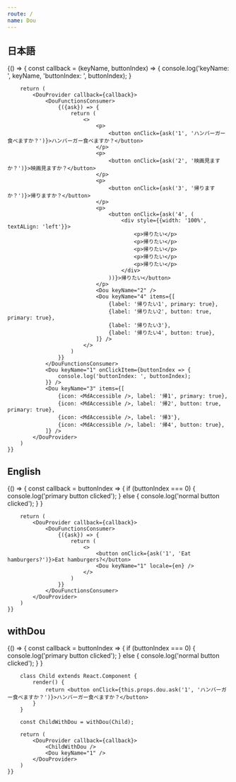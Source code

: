 ```yaml
---
route: /
name: Dou
---
```



## 日本語

<Playground>
	{() => {
		const callback = (keyName, buttonIndex) => {
			console.log('keyName: ', keyName, 'buttonIndex: ', buttonIndex);
		}

		return (
			<DouProvider callback={callback}>
				<DouFunctionsConsumer>
					{({ask}) => {
						return (
							<>
								<p>
									<button onClick={ask('1', 'ハンバーガー食べますか？')}>ハンバーガー食べますか？</button>
								</p>
								<p>
									<button onClick={ask('2', '映画見ますか？')}>映画見ますか？</button>
								</p>
								<p>
									<button onClick={ask('3', '帰りますか？')}>帰りますか？</button>
								</p>
								<p>
									<button onClick={ask('4', (
										<div style={{width: '100%', textALign: 'left'}}>
											<p>帰りたい</p>
											<p>帰りたい</p>
											<p>帰りたい</p>
											<p>帰りたい</p>
											<p>帰りたい</p>
										</div>
									))}>帰りたい</button>
								</p>
								<Dou keyName="2" />
								<Dou keyName="4" items={[
									{label: '帰りたい1', primary: true},
									{label: '帰りたい2', button: true, primary: true},
									{label: '帰りたい3'},
									{label: '帰りたい4', button: true},
								]} />
							</>
						)
					}}
				</DouFunctionsConsumer>
				<Dou keyName="1" onClickItem={buttonIndex => {
					console.log('buttonIndex: ', buttonIndex);
				}} />
				<Dou keyName="3" items={[
					{icon: <MdAccessible />, label: '帰1', primary: true},
					{icon: <MdAccessible />, label: '帰2', button: true, primary: true},
					{icon: <MdAccessible />, label: '帰3'},
					{icon: <MdAccessible />, label: '帰4', button: true},
				]} />
			</DouProvider>
		)
	}}
</Playground>

## English

<Playground>
	{() => {
		const callback = buttonIndex => {
			if (buttonIndex === 0) {
				console.log('primary button clicked');
			} else {
				console.log('normal button clicked');
			}
		}

		return (
			<DouProvider callback={callback}>
				<DouFunctionsConsumer>
					{({ask}) => {
						return (
							<>
								<button onClick={ask('1', 'Eat hamburgers?')}>Eat hamburgers?</button>
								<Dou keyName="1" locale={en} />
							</>
						)
					}}
				</DouFunctionsConsumer>
			</DouProvider>
		)
	}}
</Playground>

## withDou

<Playground>
	{() => {
		const callback = buttonIndex => {
			if (buttonIndex === 0) {
				console.log('primary button clicked');
			} else {
				console.log('normal button clicked');
			}
		}

		class Child extends React.Component {
			render() {
				return <button onClick={this.props.dou.ask('1', 'ハンバーガー食べますか？')}>ハンバーガー食べますか？</button>
			}
		}

		const ChildWithDou = withDou(Child);

		return (
			<DouProvider callback={callback}>
				<ChildWithDou />
				<Dou keyName="1" />
			</DouProvider>
		)
	}}
</Playground>
